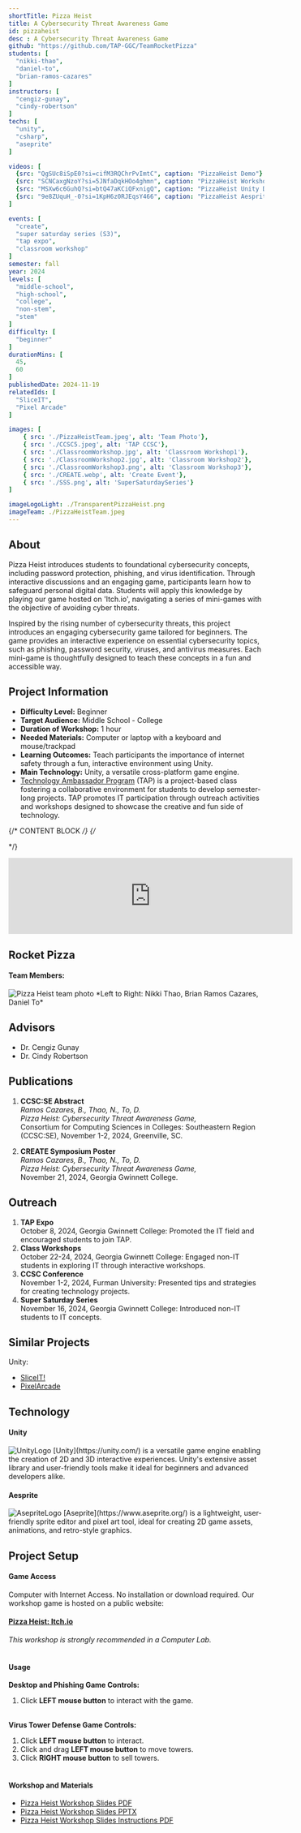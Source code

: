 ```yaml
---
shortTitle: Pizza Heist
title: A Cybersecurity Threat Awareness Game
id: pizzaheist
desc : A Cybersecurity Threat Awareness Game
github: "https://github.com/TAP-GGC/TeamRocketPizza"
students: [
  "nikki-thao",
  "daniel-to",
  "brian-ramos-cazares"
]
instructors: [
  "cengiz-gunay",
  "cindy-robertson"
] 
techs: [
  "unity",
  "csharp",
  "aseprite"
]

videos: [
  {src: "QgSUc8iSpE0?si=cifM3RQChrPvImtC", caption: "PizzaHeist Demo"} ,
  {src: "SCNCaxgNzoY?si=5JNfaDqkHOo4ghmn", caption: "PizzaHeist Workshop"} ,
  {src: "MSXw6c6GuhQ?si=btQ47aKCiQFxnigQ", caption: "PizzaHeist Unity Download"} ,
  {src: "9e8ZUquH_-0?si=1KpH6z0RJEqsY466", caption: "PizzaHeist Aesprite Tutorial"} 
]

events: [
  "create",
  "super saturday series (S3)",
  "tap expo",
  "classroom workshop"
]
semester: fall
year: 2024
levels: [
  "middle-school",
  "high-school",
  "college",
  "non-stem",
  "stem"
] 
difficulty: [
  "beginner"
] 
durationMins: [
  45,
  60
]
publishedDate: 2024-11-19
relatedIds: [
  "SliceIT",
  "Pixel Arcade"
]

images: [
    { src: './PizzaHeistTeam.jpeg', alt: 'Team Photo'},
    { src: './CCSC5.jpeg', alt: 'TAP CCSC'},
    { src: './ClassroomWorkshop.jpg', alt: 'Classroom Workshop1'},
    { src: './ClassroomWorkshop2.jpg', alt: 'Classroom Workshop2'},
    { src: './ClassroomWorkshop3.png', alt: 'Classroom Workshop3'},
    { src: './CREATE.webp', alt: 'Create Event'},
    { src: './SSS.png', alt: 'SuperSaturdaySeries'}
]

imageLogoLight: ./TransparentPizzaHeist.png
imageTeam: ./PizzaHeistTeam.jpeg
---
```





## About

  Pizza Heist introduces students to foundational cybersecurity concepts, including password protection, phishing, and virus identification. Through interactive discussions and an engaging game, participants learn how to safeguard personal digital data. Students will apply this knowledge by playing our game hosted on 'Itch.io', navigating a series of mini-games with the objective of avoiding cyber threats.

  Inspired by the rising number of cybersecurity threats, this project introduces an engaging cybersecurity game tailored for beginners. The game provides an interactive experience on essential cybersecurity topics, such as phishing, password security, viruses, and antivirus measures. Each mini-game is thoughtfully designed to teach these concepts in a fun and accessible way.

## Project Information

* **Difficulty Level:** Beginner  
* **Target Audience:** Middle School - College  
* **Duration of Workshop:** 1 hour  
* **Needed Materials:** Computer or laptop with a keyboard and mouse/trackpad  
* **Learning Outcomes:** Teach participants the importance of internet safety through a fun, interactive environment using Unity.  
* **Main Technology:** Unity, a versatile cross-platform game engine.  
* [Technology Ambassador Program](https://tapggc.org/) (TAP) is a project-based class fostering a collaborative environment for students to develop semester-long projects. TAP promotes IT participation through outreach activities and workshops designed to showcase the creative and fun side of technology.

{/* CONTENT BLOCK */}
{/* <div class="prj-list"> */}
<iframe width="560" class="youtube" src="https://www.youtube.com/embed/t6F2AzUeuyw?si=oH2ynfMDBeVydJtl" title="YouTube video player" frameborder="0" allow="accelerometer; autoplay; clipboard-write; encrypted-media; gyroscope; picture-in-picture" allowfullscreen></iframe>

## Rocket Pizza

#### **Team Members:**  
<Image src={GroupPhoto} alt="Pizza Heist team photo" />
*Left to Right: Nikki Thao, Brian Ramos Cazares, Daniel To*

## Advisors

* Dr. Cengiz Gunay  
* Dr. Cindy Robertson  

## Publications

1. **CCSC:SE Abstract**  
   *Ramos Cazares, B., Thao, N., To, D.*  
   _Pizza Heist: Cybersecurity Threat Awareness Game,_  
   Consortium for Computing Sciences in Colleges: Southeastern Region (CCSC:SE), November 1-2, 2024, Greenville, SC.

2. **CREATE Symposium Poster**  
   *Ramos Cazares, B., Thao, N., To, D.*  
   _Pizza Heist: Cybersecurity Threat Awareness Game,_  
   November 21, 2024, Georgia Gwinnett College.

## Outreach

1. **TAP Expo**  
   October 8, 2024, Georgia Gwinnett College: Promoted the IT field and encouraged students to join TAP.  
2. **Class Workshops**  
   October 22-24, 2024, Georgia Gwinnett College: Engaged non-IT students in exploring IT through interactive workshops.  
3. **CCSC Conference**  
   November 1-2, 2024, Furman University: Presented tips and strategies for creating technology projects.  
4. **Super Saturday Series**  
   November 16, 2024, Georgia Gwinnett College: Introduced non-IT students to IT concepts.

## Similar Projects

Unity:
* [SliceIT!](https://github.com/TAP-GGC/SliceIT) 
* [PixelArcade](https://github.com/TAP-GGC/Pixel8)

## Technology

#### Unity
<Image src={UnityLogo} alt="UnityLogo"/>
[Unity](https://unity.com/) is a versatile game engine enabling the creation of 2D and 3D interactive experiences. Unity's extensive asset library and user-friendly tools make it ideal for beginners and advanced developers alike.

#### Aesprite
<Image src={AsepriteLogo} alt="AsepriteLogo"/>
[Aseprite](https://www.aseprite.org/) is a lightweight, user-friendly sprite editor and pixel art tool, ideal for creating 2D game assets, animations, and retro-style graphics.

## Project Setup

#### Game Access

Computer with Internet Access. No installation or download required.
Our workshop game is hosted on a public website:
#### [Pizza Heist: Itch.io](https://danielto29.itch.io/pizza-heist)
*This workshop is strongly recommended in a Computer Lab.*<br /><br />

#### Usage

**Desktop and Phishing Game Controls:**
1. Click **LEFT mouse button** to interact with the game.<br /><br />

**Virus Tower Defense Game Controls:**
1. Click **LEFT mouse button** to interact.
2. Click and drag **LEFT mouse button** to move towers.
3. Click **RIGHT mouse button** to sell towers.<br /><br />

#### Workshop and Materials
- [Pizza Heist Workshop Slides PDF ](https://github.com/TAP-GGC/TeamRocketPizza/blob/main/documents/workshop%20materials/PizzaHeist%20Workshop.pdf)
- [Pizza Heist Workshop Slides PPTX ](https://github.com/TAP-GGC/TeamRocketPizza/blob/main/documents/workshop%20materials/PizzaHeist%20Workshop.pptx)
- [Pizza Heist Workshop Slides Instructions PDF](https://github.com/TAP-GGC/TeamRocketPizza/blob/main/documents/workshop%20materials/WorkshopSlidesInstruction.pdf)